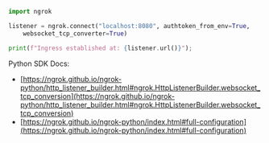 ```python
import ngrok

listener = ngrok.connect("localhost:8080", authtoken_from_env=True,
    websocket_tcp_converter=True)

print(f"Ingress established at: {listener.url()}");
```

Python SDK Docs:

- [https://ngrok.github.io/ngrok-python/http_listener_builder.html#ngrok.HttpListenerBuilder.websocket_tcp_conversion](https://ngrok.github.io/ngrok-python/http_listener_builder.html#ngrok.HttpListenerBuilder.websocket_tcp_conversion)
- [https://ngrok.github.io/ngrok-python/index.html#full-configuration](https://ngrok.github.io/ngrok-python/index.html#full-configuration)
